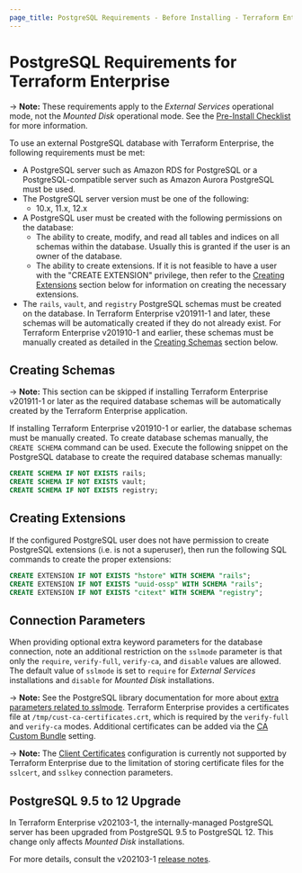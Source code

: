 ```yaml
---
page_title: PostgreSQL Requirements - Before Installing - Terraform Enterprise
---
```


# PostgreSQL Requirements for Terraform Enterprise

-> **Note:** These requirements apply to the _External Services_ operational mode, not the _Mounted Disk_ operational mode. See the [Pre-Install Checklist](/enterprise/before-installing) for more information.

To use an external PostgreSQL database with Terraform Enterprise, the following
requirements must be met:

* A PostgreSQL server such as Amazon RDS for PostgreSQL or a PostgreSQL-compatible server such as Amazon Aurora PostgreSQL must be used.
* The PostgreSQL server version must be one of the following:
  * 10.x, 11.x, 12.x
* A PostgreSQL user must be created with the following permissions on the database:
  * The ability to create, modify, and read all tables and indices on all schemas within the database. Usually this is granted if the user is an owner of the database.
  * The ability to create extensions. If it is not feasible to have a user with the "CREATE EXTENSION" privilege, then refer to the [Creating Extensions](#creating-extensions) section below for information on creating the necessary extensions.
* The `rails`, `vault`, and `registry` PostgreSQL schemas must be created on the database. In Terraform Enterprise v201911-1 and later, these schemas will be automatically created if they do not already exist. For Terraform Enterprise v201910-1 and earlier, these schemas must be manually created as detailed in the [Creating Schemas](#creating-schemas) section below.

## Creating Schemas

-> **Note:** This section can be skipped if installing Terraform Enterprise v201911-1 or later as the required database schemas will be automatically created by the Terraform Enterprise application.

If installing Terraform Enterprise v201910-1 or earlier, the database schemas
must be manually created. To create database schemas manually, the
`CREATE SCHEMA` command can be used. Execute the following snippet on the
PostgreSQL database to create the required database schemas manually:

```sql
CREATE SCHEMA IF NOT EXISTS rails;
CREATE SCHEMA IF NOT EXISTS vault;
CREATE SCHEMA IF NOT EXISTS registry;
```

## Creating Extensions

If the configured PostgreSQL user does not have permission to create PostgreSQL extensions
(i.e. is not a superuser), then run the following SQL commands to create the proper extensions:

```sql
CREATE EXTENSION IF NOT EXISTS "hstore" WITH SCHEMA "rails";
CREATE EXTENSION IF NOT EXISTS "uuid-ossp" WITH SCHEMA "rails";
CREATE EXTENSION IF NOT EXISTS "citext" WITH SCHEMA "registry";
```

## Connection Parameters

When providing optional extra keyword parameters for the database connection,
note an additional restriction on the `sslmode` parameter is that only the
`require`, `verify-full`, `verify-ca`, and `disable` values are allowed. The
default value of `sslmode` is set to `require` for _External Services_
installations and `disable` for _Mounted Disk_ installations.

-> **Note:** See the PostgreSQL library documentation for more about [extra parameters related to sslmode](https://www.postgresql.org/docs/12/libpq-ssl.html). Terraform Enterprise provides a certificates file at `/tmp/cust-ca-certificates.crt`, which is required by the `verify-full` and `verify-ca` modes. Additional certificates can be added via the [CA Custom Bundle](/enterprise/install/interactive/installer#certificate-authority-ca-bundle) setting.

-> **Note:** The [Client Certificates](https://www.postgresql.org/docs/12/libpq-ssl.html) configuration is currently not supported by Terraform Enterprise due to the limitation of storing certificate files for the `sslcert`, and `sslkey` connection parameters.

## PostgreSQL 9.5 to 12 Upgrade

In Terraform Enterprise v202103-1, the internally-managed PostgreSQL server has
been upgraded from PostgreSQL 9.5 to PostgreSQL 12. This change only affects
_Mounted Disk_ installations.

For more details, consult the v202103-1 [release notes](https://github.com/hashicorp/terraform-enterprise-release-notes/blob/master/v202103-1.md).
